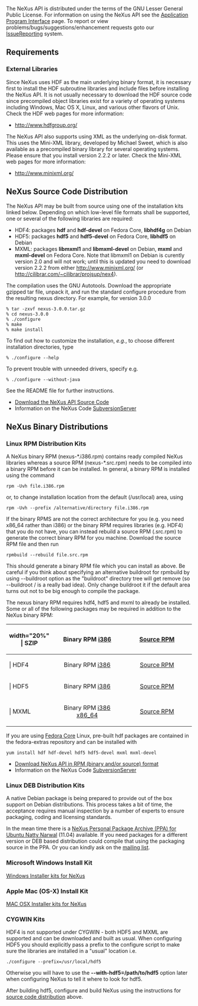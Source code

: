 The NeXus API is distributed under the terms of the GNU Lesser General Public License. For information on using the NeXus API see the [[Application Program Interface]] page. To report or view problems/bugs/suggestions/enhancement requests goto our [[IssueReporting]] system.

==Requirements==
===External Libraries===
Since NeXus uses HDF as the main underlying binary format, it is necessary first to install the HDF subroutine libraries and include files before installing the NeXus API. It is not usually necessary to download the HDF source code since precompiled object libraries exist for a variety of operating systems including Windows, Mac OS X, Linux, and various other flavors of Unix. Check the HDF web pages for more information:
*http://www.hdfgroup.org/
The NeXus API also supports using XML as the underlying on-disk format. This uses the Mini-XML library, developed by Michael Sweet, which is also available as a precompiled binary library for several operating systems. Please ensure that you install version 2.2.2 or later. Check the Mini-XML web pages for more information:
*http://www.minixml.org/

==NeXus Source Code Distribution==

The NeXus API may be built from source using one of the installation kits linked below. 
Depending on which low-level file formats shall be supported, one or several of the following libraries are required:
* HDF4: packages '''hdf''' and '''hdf-devel''' on Fedora Core, '''libhdf4g''' on Debian
* HDF5: packages '''hdf5''' and '''hdf5-devel''' on Fedora Core, '''libhdf5''' on Debian
* MXML: packages '''libmxml1''' and '''libmxml-devel''' on Debian, '''mxml''' and '''mxml-devel''' on Fedora Core. Note that libmxml1 on Debian is curently version 2.0 and will not work; until this is updated you need to download version 2.2.2 from either http://www.minixml.org/ (or http://cilibrar.com/~cilibrar/projsup/nex4).

The compilation uses the GNU Autotools. Download the appropriate gzipped tar file, unpack it, and run the standard configure procedure from the resulting nexus directory. For example, for version 3.0.0
<pre>
% tar -zxvf nexus-3.0.0.tar.gz
% cd nexus-3.0.0
% ./configure 
% make
% make install
</pre>
To find out how to customize the installation, ''e.g.'', to choose different installation directories, type
<pre>
% ./configure --help
</pre>
To prevent trouble with unneeded drivers, specify e.g.
<pre>
% ./configure --without-java
</pre>
See the README file for further instructions.
*[http://download.nexusformat.org/kits/ Download the NeXus API Source Code]
*Information on the NeXus Code [[SubversionServer]]

==NeXus Binary Distributions==
===Linux RPM Distribution Kits===
A NeXus binary RPM (nexus-*.i386.rpm) contains ready compiled NeXus libraries whereas a source RPM (nexus-*.src.rpm) needs to be compiled into a binary RPM before it can be installed. In general, a binary RPM is installed using the command
<pre>
rpm -Uvh file.i386.rpm
</pre>
or, to change installation location from the default (/usr/local) area, using
<pre>
rpm -Uvh --prefix /alternative/directory file.i386.rpm
</pre>
If the binary RPMS are not the correct architecture for you (e.g. you need x86_64 rather than i386) or the binary RPM requires libraries (e.g. HDF4) that you do not have, you can instead rebuild a source RPM (.src.rpm) to generate the correct binary RPM for you machine. Download the source RPM file and then run
<pre>
rpmbuild --rebuild file.src.rpm
</pre>
This should generate a binary RPM file which you can install as above. Be careful if you think about specifying an alternative buildroot for rpmbuild by using --buildroot option as the "buildroot" directory tree will get remove (so --buildroot / is a really bad idea). Only change buildroot it if the default area turns out not to be big enough to compile the package.

The nexus binary RPM requires hdf4, hdf5 and mxml to already be installed. Some or all of the following packages may be required in addition to the NeXus binary RPM:
{| {{Tablestyle}}
|-
! {{Headcellstyle}} width="20%" | SZIP
| align="center" width="40%" | Binary RPM [http://download.nexusformat.org/kits/rpm/szip-2.0-1.i386.rpm i386] 
| align="center" width="40%" | [http://download.nexusformat.org/kits/rpm/szip-2.0-1.src.rpm Source RPM]
|-
! {{Headcellstyle}} | HDF4
| align="center" | Binary RPM [http://download.nexusformat.org/kits/rpm/hdf-4.2.1-1.i386.rpm i386]
| align="center" | [http://download.nexusformat.org/kits/rpm/hdf-4.2.1-1.src.rpm Source RPM]
|-
! {{Headcellstyle}} | HDF5
| align="center" | Binary RPM [http://download.nexusformat.org/kits/rpm/hdf5-1.6.4-1.i386.rpm i386]
| align="center" | [http://download.nexusformat.org/kits/rpm/hdf5-1.6.4-1.src.rpm Source RPM]
|-
! {{Headcellstyle}} | MXML
| align="center" | Binary RPM [http://download.nexusformat.org/kits/rpm/mxml-2.2.2-1.i386.rpm i386] [http://download.nexusformat.org/kits/rpm/mxml-2.2.2-1.x86_64.rpm x86_64]
| align="center" | [http://download.nexusformat.org/kits/rpm/mxml-2.2.2-1.src.rpm Source RPM]
|}

If you are using [http://fedora.redhat.com/ Fedora Core] Linux, pre-built hdf packages are contained in the fedora-extras repository and can be installed with
<pre>
yum install hdf hdf-devel hdf5 hdf5-devel mxml mxml-devel
</pre>

*[http://download.nexusformat.org/kits/ Download NeXus API in RPM (binary and/or source) format]
*Information on the NeXus Code [[SubversionServer]]

===Linux DEB Distribution Kits===

A native Debian package is being prepared to provide out of the box support on Debian distributions. This process takes a bit of time, the acceptance requires manual inspection by a number of experts to ensure packaging, coding and licensing standards.

In the mean time there is a [https://launchpad.net/~tsr-ubuntu/+archive/nexus NeXus Personal Package Archive (PPA) for Ubuntu Natty Narwal] (11.04) available.
If you need packages for a different version or DEB based distribution could compile that using the packaging source in the PPA. Or you can kindly ask on the [http://download.nexusformat.org/doc/html/MailingLists.html mailing list].

===Microsoft Windows Install Kit===
[http://download.nexusformat.org/kits/windows/ Windows Installer kits for NeXus]

===Apple Mac (OS-X) Install Kit===
[http://download.nexusformat.org/kits/macosx/ MAC OSX Installer kits for NeXus]

===CYGWIN Kits===
HDF4 is not supported under CYGWIN - both HDF5 and MXML are supported and can be downloaded and built as usual. When configuring HDF5 you should explicitly pass a prefix to the configure script to make sure the libraries are installed in a "usual" location i.e.
<pre>
./configure --prefix=/usr/local/hdf5
</pre>
Otherwise you will have to use the '''--with-hdf5=/path/to/hdf5''' option later when configuring NeXus to tell it where to look for hdf5. 

After building hdf5, configure and build NeXus using the instructions for [[#NeXus Source Code Distribution| source code distribution]] above.